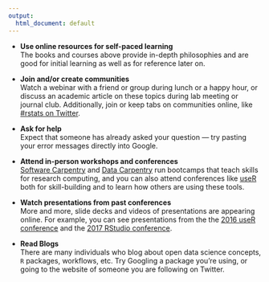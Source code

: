 ```yaml
---
output:
  html_document: default
---
```


 - **Use online resources for self-paced learning**  
The books and courses above provide in-depth philosophies and are good for initial learning as well as for reference later on. 

- **Join and/or create communities**  
Watch a webinar with a friend or group during lunch or a happy hour, or discuss an academic article on these topics during lab meeting or journal club.
Additionally, join or keep tabs on communities online, like [#rstats on Twitter](https://twitter.com/search?q=%23rstats&src=tyah).

- **Ask for help**  
Expect that someone has already asked your question — try pasting your error messages directly into Google.  

- **Attend in-person workshops and conferences**  
[Software Carpentry](https://software-carpentry.org/) and [Data Carpentry](http://www.datacarpentry.org/) run bootcamps that teach skills for research computing, and you can also attend conferences like [useR](http://www.user2017.brussels/) both for skill-building and to learn how others are using these tools.  

- **Watch presentations from past conferences**  
More and more, slide decks and videos of presentations are appearing online. For example, you can see presentations from the the [2016 useR conference](http://user2016.org/) and the [2017 RStudio conference](https://www.rstudio.com/conference). 	

- **Read Blogs**  
There are many individuals who blog about open data science concepts, `R` packages, workflows, etc. Try Googling a package you’re using, or going to the website of someone you are following on Twitter.


